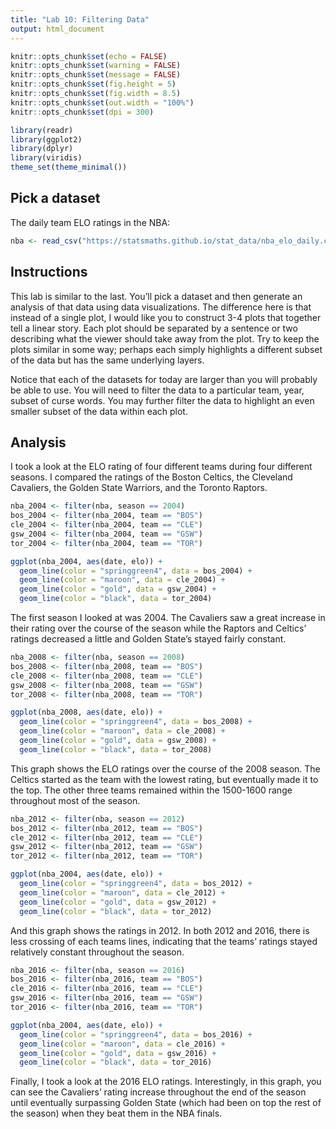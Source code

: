 ---
title: "Lab 10: Filtering Data"
output: html_document
---

```{r setup, include=FALSE}
knitr::opts_chunk$set(echo = FALSE)
knitr::opts_chunk$set(warning = FALSE)
knitr::opts_chunk$set(message = FALSE)
knitr::opts_chunk$set(fig.height = 5)
knitr::opts_chunk$set(fig.width = 8.5)
knitr::opts_chunk$set(out.width = "100%")
knitr::opts_chunk$set(dpi = 300)

library(readr)
library(ggplot2)
library(dplyr)
library(viridis)
theme_set(theme_minimal())
```

## Pick a dataset

The daily team ELO ratings in the NBA:

```{r}
nba <- read_csv("https://statsmaths.github.io/stat_data/nba_elo_daily.csv")
```

## Instructions

This lab is similar to the last. You'll pick a dataset and then generate an
analysis of that data using data visualizations. The difference here is that
instead of a single plot, I would like you to construct 3-4 plots that
together tell a linear story. Each plot should be separated by a sentence or
two describing what the viewer should take away from the plot. Try to keep the
plots similar in some way; perhaps each simply highlights a different subset
of the data but has the same underlying layers.

Notice that each of the datasets for today are larger than you will probably
be able to use. You will need to filter the data to a particular team, year,
subset of curse words. You may further filter the data to highlight an even
smaller subset of the data within each plot.

## Analysis

I took a look at the ELO rating of four different teams during four different seasons. I compared the ratings of the Boston Celtics, the Cleveland Cavaliers, the Golden State Warriors, and the Toronto Raptors.

```{r}
nba_2004 <- filter(nba, season == 2004)
bos_2004 <- filter(nba_2004, team == "BOS")
cle_2004 <- filter(nba_2004, team == "CLE")
gsw_2004 <- filter(nba_2004, team == "GSW")
tor_2004 <- filter(nba_2004, team == "TOR")

ggplot(nba_2004, aes(date, elo)) +
  geom_line(color = "springgreen4", data = bos_2004) +
  geom_line(color = "maroon", data = cle_2004) +
  geom_line(color = "gold", data = gsw_2004) +
  geom_line(color = "black", data = tor_2004)
```

The first season I looked at was 2004. The Cavaliers saw a great increase in their rating over the course of the season while the Raptors and Celtics' ratings decreased a little and Golden State's stayed fairly constant.

```{r}
nba_2008 <- filter(nba, season == 2008)
bos_2008 <- filter(nba_2008, team == "BOS")
cle_2008 <- filter(nba_2008, team == "CLE")
gsw_2008 <- filter(nba_2008, team == "GSW")
tor_2008 <- filter(nba_2008, team == "TOR")

ggplot(nba_2008, aes(date, elo)) +
  geom_line(color = "springgreen4", data = bos_2008) +
  geom_line(color = "maroon", data = cle_2008) +
  geom_line(color = "gold", data = gsw_2008) +
  geom_line(color = "black", data = tor_2008)
```

This graph shows the ELO ratings over the course of the 2008 season. The Celtics started as the team with the lowest rating, but eventually made it to the top. The other three teams remained within the 1500-1600 range throughout most of the season.

```{r}
nba_2012 <- filter(nba, season == 2012)
bos_2012 <- filter(nba_2012, team == "BOS")
cle_2012 <- filter(nba_2012, team == "CLE")
gsw_2012 <- filter(nba_2012, team == "GSW")
tor_2012 <- filter(nba_2012, team == "TOR")

ggplot(nba_2004, aes(date, elo)) +
  geom_line(color = "springgreen4", data = bos_2012) +
  geom_line(color = "maroon", data = cle_2012) +
  geom_line(color = "gold", data = gsw_2012) +
  geom_line(color = "black", data = tor_2012)
```

And this graph shows the ratings in 2012. In both 2012 and 2016, there is less crossing of each teams lines, indicating that the teams' ratings stayed relatively constant throughout the season.

```{r}
nba_2016 <- filter(nba, season == 2016)
bos_2016 <- filter(nba_2016, team == "BOS")
cle_2016 <- filter(nba_2016, team == "CLE")
gsw_2016 <- filter(nba_2016, team == "GSW")
tor_2016 <- filter(nba_2016, team == "TOR")

ggplot(nba_2004, aes(date, elo)) +
  geom_line(color = "springgreen4", data = bos_2016) +
  geom_line(color = "maroon", data = cle_2016) +
  geom_line(color = "gold", data = gsw_2016) +
  geom_line(color = "black", data = tor_2016)
```

Finally, I took a look at the 2016 ELO ratings. Interestingly, in this graph, you can see the Cavaliers' rating increase throughout the end of the season until eventually surpassing Golden State (which had been on top the rest of the season) when they beat them in the NBA finals.
